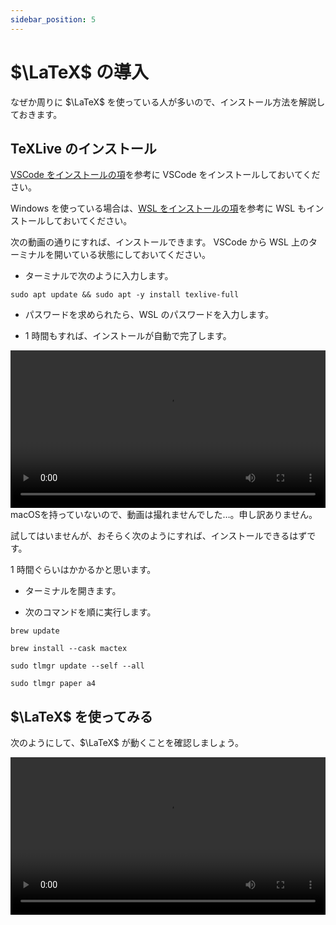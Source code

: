 ```yaml
---
sidebar_position: 5
---
```



# $\LaTeX$ の導入

なぜか周りに $\LaTeX$ を使っている人が多いので、インストール方法を解説しておきます。

## TeXLive のインストール

[VSCode をインストールの項](/docs/extras/1vscode/)を参考に VSCode をインストールしておいてください。

Windows を使っている場合は、[WSL をインストールの項](/docs/extras/2wsl/)を参考に WSL もインストールしておいてください。

<Tabs groupId="os">
  <TabItem value="win-and-ubuntu" label="Windows 及び Ubuntu">

次の動画の通りにすれば、インストールできます。 VSCode から WSL 上のターミナルを開いている状態にしておいてください。

- ターミナルで次のように入力します。

```shell
sudo apt update && sudo apt -y install texlive-full
```

- パスワードを求められたら、WSL のパスワードを入力します。

- 1 時間もすれば、インストールが自動で完了します。

<video src={installTexLive} controls width="100%" />

:::tip
もし途中でエラーが出てしまったら、もう一度次のコマンドを実行してください。

```shell
sudo apt -y install texlive-full
```

このとき `dpkg was interrupted, you must manually run 'sudo dpkg --configure -a' to correct the problem.` などと表示されたら、言われたとおりに次のコマンドを順に実行してみましょう。大体、これでうまくいきます。

```shell
sudo dpkg --configure -a
```

```shell
sudo apt -y install texlive-full
```

![インストール時のエラー](./tex_error.png)
:::

  </TabItem>
  <TabItem value="mac" label="macOS">
macOSを持っていないので、動画は撮れませんでした…。申し訳ありません。

試してはいませんが、おそらく次のようにすれば、インストールできるはずです。

1 時間ぐらいはかかるかと思います。

- ターミナルを開きます。

- 次のコマンドを順に実行します。

```shell
brew update
```

```shell
brew install --cask mactex
```

```shell
sudo tlmgr update --self --all
```

```shell
sudo tlmgr paper a4
```

  </TabItem>
</Tabs>

## $\LaTeX$ を使ってみる

次のようにして、$\LaTeX$ が動くことを確認しましょう。

<video src={typesetTex} controls width="100%" />

- `sample.tex` という名前のファイルを作る。
- `sample.tex` の中に次のように記述する。

```tex
\documentclass{jlreq}
\begin{document}
  サンプルテキスト
  $$
  a^2+b^2=c^2
  $$
\end{document}
```

- ターミナル上で次のコマンドを実行する。

```shell
lualatex sample.tex
```

- `sample.pdf` という名前のファイルができるので、それを開く。

:::tip
Mac を使っている場合は、バックスラッシュ（ `\` ）は、`Alt` を押しながら `¥` を押せば、打つことができます。
:::

:::tip
LuaLaTeX 以外も使うことができます。pLaTeX で jsarticle を使う例も載せておきます。

`sample.tex` の中は次のようにする。

```tex
\documentclass{jsarticle}
\begin{document}
  サンプルテキスト
  $$
  a^2+b^2=c^2
  $$
\end{document}
```

- ターミナル上で次のコマンドを順に実行する。

```shell
platex sample.tex
```

```shell
dvipdfmx sample.dvi
```

:::
